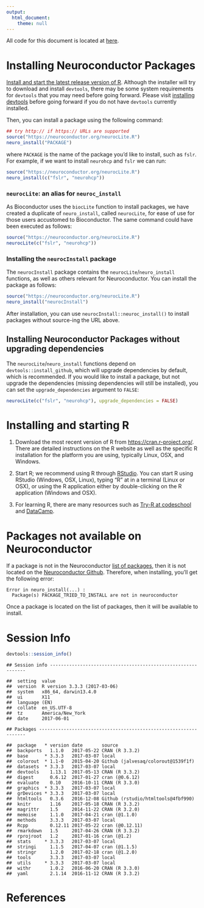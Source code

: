 ```yaml
---
output:
  html_document:
    theme: null
---
```





All code for this document is located at [here](https://raw.githubusercontent.com/muschellij2/neuroc/master/install/index.R).

# Installing Neuroconductor Packages 

[Install and start the latest release version of R](#installing-and-starting-r).  Although the installer will try to download and install `devtools`, there may be some system requirements for `devtools` that you may need before going forward.  Please visit [installing devtools](neuroc-help-installing-devtools) before going forward if you do not have `devtools` currently installed. 

Then, you can install a package using the following command:


```r
## try http:// if https:// URLs are supported
source("https://neuroconductor.org/neurocLite.R")
neuro_install("PACKAGE")
```
where `PACKAGE` is the name of the package you'd like to install, such as `fslr`.  For example, if we want to install `neurohcp` and `fslr` we can run:

```r
source("https://neuroconductor.org/neurocLite.R")
neuro_install(c("fslr", "neurohcp"))
```
### `neurocLite`: an alias for `neuroc_install`

As Bioconductor uses the `biocLite` function to install packages, we have created a duplicate of `neuro_install`, called `neurocLite`, for ease of use for those users accustomed to Bioconductor.  The same command could have been executed as follows:

```r
source("https://neuroconductor.org/neurocLite.R")
neurocLite(c("fslr", "neurohcp"))
```

### Installing the `neurocInstall` package

The `neurocInstall` package contains the `neurocLite`/`neuro_install` functions, as well as others relevant for Neuroconductor.  You can install the package as follows:


```r
source("https://neuroconductor.org/neurocLite.R")
neuro_install("neurocInstall")
```

After installation, you can use `neurocInstall::neuroc_install()` to install packages without source-ing the URL above.

## Installing Neuroconductor Packages without upgrading dependencies

The `neurocLite`/`neuro_install` functions depend on `devtools::install_github`, which will upgrade dependencies by default, which is recommended.  If you would like to install a package, but not upgrade the dependencies (missing dependencies will still be installed), you can set the `upgrade_dependencies` argument to `FALSE`:


```r
neurocLite(c("fslr", "neurohcp"), upgrade_dependencies = FALSE)
```

# Installing and starting R 

1.  Download the most recent version of R from [https://cran.r-project.org/](https://cran.r-project.org/). There are detailed instructions on the R website as well as the specific R installation for the platform you are using, typically Linux, OSX, and Windows.

2.  Start R; we recommend using R through [RStudio](https://www.rstudio.com/).  You can start R using RStudio (Windows, OSX, Linux), typing "R" at in a terminal (Linux or OSX), or using the R application either by double-clicking on the R application (Windows and OSX).

3.  For learning R, there are many resources such as [Try-R at codeschool](http://tryr.codeschool.com/) and [DataCamp](https://www.datacamp.com/getting-started?step=2&track=r).


# Packages not available on Neuroconductor

If a package is not in the Neuroconductor [list of packages ](https://neuroconductor.org/list-current-packages), then it is not located on the [Neuroconductor Github](https://github.com/neuroconductor?tab=repositories).  Therefore, when installing, you'll get the following error:

```
Error in neuro_install(...) : 
  Package(s) PACKAGE_TRIED_TO_INSTALL are not in neuroconductor
```

Once a package is located on the list of packages, then it will be available to install. 



# Session Info


```r
devtools::session_info()
```

```
## Session info -------------------------------------------------------------
```

```
##  setting  value                       
##  version  R version 3.3.3 (2017-03-06)
##  system   x86_64, darwin13.4.0        
##  ui       X11                         
##  language (EN)                        
##  collate  en_US.UTF-8                 
##  tz       America/New_York            
##  date     2017-06-01
```

```
## Packages -----------------------------------------------------------------
```

```
##  package   * version date       source                            
##  backports   1.1.0   2017-05-22 CRAN (R 3.3.2)                    
##  base      * 3.3.3   2017-03-07 local                             
##  colorout  * 1.1-0   2015-04-20 Github (jalvesaq/colorout@1539f1f)
##  datasets  * 3.3.3   2017-03-07 local                             
##  devtools    1.13.1  2017-05-13 CRAN (R 3.3.2)                    
##  digest      0.6.12  2017-01-27 cran (@0.6.12)                    
##  evaluate    0.10    2016-10-11 CRAN (R 3.3.0)                    
##  graphics  * 3.3.3   2017-03-07 local                             
##  grDevices * 3.3.3   2017-03-07 local                             
##  htmltools   0.3.6   2016-12-08 Github (rstudio/htmltools@4fbf990)
##  knitr       1.16    2017-05-18 CRAN (R 3.3.2)                    
##  magrittr    1.5     2014-11-22 CRAN (R 3.2.0)                    
##  memoise     1.1.0   2017-04-21 cran (@1.1.0)                     
##  methods     3.3.3   2017-03-07 local                             
##  Rcpp        0.12.11 2017-05-22 cran (@0.12.11)                   
##  rmarkdown   1.5     2017-04-26 CRAN (R 3.3.2)                    
##  rprojroot   1.2     2017-01-16 cran (@1.2)                       
##  stats     * 3.3.3   2017-03-07 local                             
##  stringi     1.1.5   2017-04-07 cran (@1.1.5)                     
##  stringr     1.2.0   2017-02-18 cran (@1.2.0)                     
##  tools       3.3.3   2017-03-07 local                             
##  utils     * 3.3.3   2017-03-07 local                             
##  withr       1.0.2   2016-06-20 CRAN (R 3.3.0)                    
##  yaml        2.1.14  2016-11-12 CRAN (R 3.3.2)
```

# References
